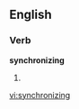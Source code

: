 ==English==

===Verb===
'''synchronizing'''

# {{third-person singular of|[[synchronize]]}}

[[vi:synchronizing]]